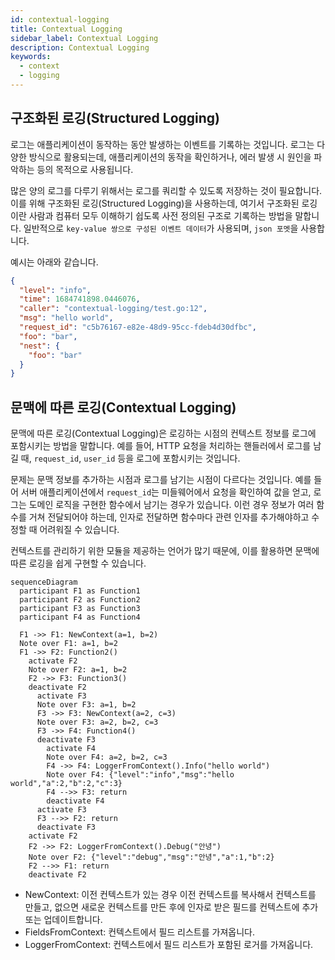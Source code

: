```yaml
---
id: contextual-logging
title: Contextual Logging
sidebar_label: Contextual Logging
description: Contextual Logging
keywords:
  - context
  - logging
---
```


## 구조화된 로깅(Structured Logging)

로그는 애플리케이션이 동작하는 동안 발생하는 이벤트를 기록하는 것입니다. 로그는 다양한 방식으로 활용되는데, 애플리케이션의 동작을 확인하거나, 에러 발생 시 원인을 파악하는 등의 목적으로 사용됩니다.

많은 양의 로그를 다루기 위해서는 로그를 쿼리할 수 있도록 저장하는 것이 필요합니다. 이를 위해 구조화된 로깅(Structured Logging)을 사용하는데, 여기서 구조화된 로깅이란 사람과 컴퓨터 모두 이해하기 쉽도록 사전 정의된 구조로 기록하는 방법을 말합니다. 일반적으로 `key-value 쌍으로 구성된 이벤트 데이터`가 사용되며, `json 포멧`을 사용합니다.

예시는 아래와 같습니다.

```json
{
  "level": "info",
  "time": 1684741898.0446076,
  "caller": "contextual-logging/test.go:12",
  "msg": "hello world",
  "request_id": "c5b76167-e82e-48d9-95cc-fdeb4d30dfbc",
  "foo": "bar",
  "nest": {
    "foo": "bar"
  }
}
```

## 문맥에 따른 로깅(Contextual Logging)

문맥에 따른 로깅(Contextual Logging)은 로깅하는 시점의 컨텍스트 정보를 로그에 포함시키는 방법을 말합니다. 예를 들어, HTTP 요청을 처리하는 핸들러에서 로그를 남길 때, `request_id`, `user_id` 등을 로그에 포함시키는 것입니다.

문제는 문맥 정보를 추가하는 시점과 로그를 남기는 시점이 다르다는 것입니다. 예를 들어 서버 애플리케이션에서 `request_id`는 미들웨어에서 요청을 확인하여 값을 얻고, 로그는 도메인 로직을 구현한 함수에서 남기는 경우가 있습니다. 이런 경우 정보가 여러 함수를 거쳐 전달되어야 하는데, 인자로 전달하면 함수마다 관련 인자를 추가해야하고 수정할 때 어려워질 수 있습니다.

컨텍스트를 관리하기 위한 모듈을 제공하는 언어가 많기 때문에, 이를 활용하면 문맥에 따른 로깅을 쉽게 구현할 수 있습니다.

```mermaid
sequenceDiagram
  participant F1 as Function1
  participant F2 as Function2
  participant F3 as Function3
  participant F4 as Function4

  F1 ->> F1: NewContext(a=1, b=2)
  Note over F1: a=1, b=2
  F1 ->> F2: Function2()
    activate F2
    Note over F2: a=1, b=2
    F2 ->> F3: Function3()
    deactivate F2
      activate F3
      Note over F3: a=1, b=2
      F3 ->> F3: NewContext(a=2, c=3)
      Note over F3: a=2, b=2, c=3
      F3 ->> F4: Function4()
      deactivate F3
        activate F4
        Note over F4: a=2, b=2, c=3
        F4 ->> F4: LoggerFromContext().Info("hello world")
        Note over F4: {"level":"info","msg":"hello world","a":2,"b":2,"c":3}
        F4 -->> F3: return
        deactivate F4
      activate F3
      F3 -->> F2: return
      deactivate F3
    activate F2
    F2 ->> F2: LoggerFromContext().Debug("안녕")
    Note over F2: {"level":"debug","msg":"안녕","a":1,"b":2}
    F2 -->> F1: return
    deactivate F2
```

- NewContext: 이전 컨텍스트가 있는 경우 이전 컨텍스트를 복사해서 컨텍스트를 만들고, 없으면 새로운 컨텍스트를 만든 후에 인자로 받은 필드를 컨텍스트에 추가 또는 업데이트합니다.
- FieldsFromContext: 컨텍스트에서 필드 리스트를 가져옵니다.
- LoggerFromContext: 컨텍스트에서 필드 리스트가 포함된 로거를 가져옵니다.
